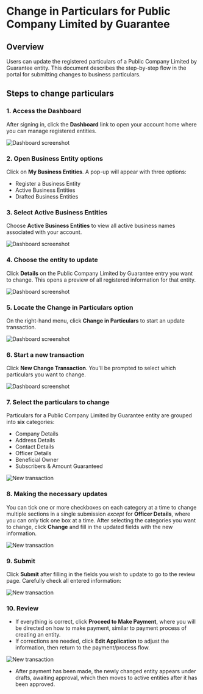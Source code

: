 # Change in Particulars for Public Company Limited by Guarantee

## Overview

Users can update the registered particulars of a Public Company Limited by Guarantee entity. This document describes the step-by-step flow in the portal for submitting changes to business particulars.


## Steps to change particulars

### 1. Access the Dashboard

After signing in, click the **Dashboard** link to open your account home where you can manage registered entities.

![Dashboard screenshot](/change1.png)

### 2. Open Business Entity options

Click on **My Business Entities**. A pop-up will appear with three options:

- Register a Business Entity
- Active Business Entities
- Drafted Business Entities


### 3. Select Active Business Entities

Choose **Active Business Entities** to view all active business names associated with your account.

![Dashboard screenshot](/change2.png)

### 4. Choose the entity to update

Click **Details** on the Public Company Limited by Guarantee entry you want to change. This opens a preview of all registered information for that entity.

![Dashboard screenshot](/pubguaran1.png)

### 5. Locate the **Change in Particulars** option

On the right-hand menu, click **Change in Particulars** to start an update transaction.

![Dashboard screenshot](/pubguaran2.png)

### 6. Start a new transaction

Click **New Change Transaction**. You'll be prompted to select which particulars you want to change.

![Dashboard screenshot](/pubguaran3.png)

### 7. Select the particulars to change

Particulars for a Public Company Limited by Guarantee entity are grouped into **six** categories:

- Company Details
- Address Details
- Contact Details
- Officer Details
- Beneficial Owner
- Subscribers & Amount Guaranteed

![New transaction](/pubguaran4.png)

### 8. Making the necessary updates

You can tick one or more checkboxes on each category at a time to change multiple sections in a single submission *except* for **Officer Details**, where you can only tick one box at a time.
After selecting the categories you want to change, click **Change** and fill in the updated fields with the new information.

![New transaction](/pubguaran5.png)

### 9. Submit

Click **Submit** after filling in the fields you wish to update to go to the review page. Carefully check all entered information:

![New transaction](/pubguaran6.png)

### 10. Review
- If everything is correct, click **Proceed to Make Payment**, where you will be directed on how to make payment, similar to payment process of creating an entity.
- If corrections are needed, click **Edit Application** to adjust the information, then return to the payment/process flow.

![New transaction](/pubguaran7.png)

- After payment has been made, the newly changed entity appears under drafts, awaiting approval, which then moves to active entities after it has been approved.
